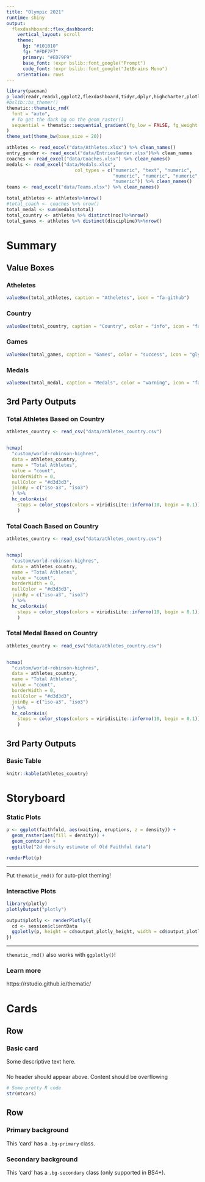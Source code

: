 ```yaml
---
title: "Olympic 2021"
runtime: shiny
output: 
  flexdashboard::flex_dashboard:
    vertical_layout: scroll
    theme: 
      bg: "#101010"
      fg: "#FDF7F7" 
      primary: "#ED79F9"
      base_font: !expr bslib::font_google("Prompt")
      code_font: !expr bslib::font_google("JetBrains Mono")
    orientation: rows
---
```



```r
library(pacman)
p_load(readr,readxl,ggplot2,flexdashboard,tidyr,dplyr,highcharter,plotly,janitor)
#bslib::bs_themer()
thematic::thematic_rmd(
  font = "auto",
  # To get the dark bg on the geom_raster()
  sequential = thematic::sequential_gradient(fg_low = FALSE, fg_weight = 0, bg_weight = 1)
)
theme_set(theme_bw(base_size = 20))
```

```r
athletes <- read_excel("data/Athletes.xlsx") %>% clean_names()
entry_gender <- read_excel("data/EntriesGender.xlsx")%>% clean_names
coaches <- read_excel("data/Coaches.xlsx") %>% clean_names()
medals <- read_excel("data/Medals.xlsx",
                         col_types = c("numeric", "text", "numeric", 
                                       "numeric", "numeric", "numeric", 
                                       "numeric")) %>% clean_names()
teams <- read_excel("data/Teams.xlsx") %>% clean_names()
```



```r
total_athletes <- athletes%>%nrow()
#total_coach <- coaches %>% nrow()
total_medal <- sum(medals$total)
total_country <- athletes %>% distinct(noc)%>%nrow()
total_games <- athletes %>% distinct(discipline)%>%nrow()
```

Summary
===================================== 


Value Boxes {data-width=200}
-------------------------------------

### Atheletes

```r
valueBox(total_athletes, caption = "Atheletes", icon = "fa-github")
```

### Country 

```r
valueBox(total_country, caption = "Country", color = "info", icon = "fa-twitter")
```

### Games

```r
valueBox(total_games, caption = "Games", color = "success", icon = "glyphicon-time")
```

### Medals

```r
valueBox(total_medal, caption = "Medals", color = "warning", icon = "fa-facebook")
```


3rd Party Outputs {.tabset data-height=700}
-------------------------------------


### Total Athletes Based on Country
    
```r
athletes_country <- read_csv("data/athletes_country.csv")


hcmap(
  "custom/world-robinson-highres", 
  data = athletes_country,
  name = "Total Athletes", 
  value = "count",
  borderWidth = 0,
  nullColor = "#d3d3d3",
  joinBy = c("iso-a3", "iso3")
  ) %>%
  hc_colorAxis(
    stops = color_stops(colors = viridisLite::inferno(10, begin = 0.1))
    ) 
```

### Total Coach Based on Country
    
```r
athletes_country <- read_csv("data/athletes_country.csv")


hcmap(
  "custom/world-robinson-highres", 
  data = athletes_country,
  name = "Total Athletes", 
  value = "count",
  borderWidth = 0,
  nullColor = "#d3d3d3",
  joinBy = c("iso-a3", "iso3")
  ) %>%
  hc_colorAxis(
    stops = color_stops(colors = viridisLite::inferno(10, begin = 0.1))
    ) 
```


### Total Medal Based on Country
    
```r
athletes_country <- read_csv("data/athletes_country.csv")


hcmap(
  "custom/world-robinson-highres", 
  data = athletes_country,
  name = "Total Athletes", 
  value = "count",
  borderWidth = 0,
  nullColor = "#d3d3d3",
  joinBy = c("iso-a3", "iso3")
  ) %>%
  hc_colorAxis(
    stops = color_stops(colors = viridisLite::inferno(10, begin = 0.1))
    ) 
```


3rd Party Outputs 
-------------------------------------

### Basic Table
    
```r
knitr::kable(athletes_country)
```



Storyboard {.storyboard}
=========================================

### Static Plots

```r
p <- ggplot(faithfuld, aes(waiting, eruptions, z = density)) + 
  geom_raster(aes(fill = density)) +
  geom_contour() +
  ggtitle("2d density estimate of Old Faithful data")

renderPlot(p)
```

*** 

Put `thematic_rmd()` for auto-plot theming!

### Interactive Plots

```r
library(plotly)
plotlyOutput("plotly")
```

```r
output$plotly <- renderPlotly({
  cd <- session$clientData
  ggplotly(p, height = cd$output_plotly_height, width = cd$output_plotly_width)
})
```

*** 

`thematic_rmd()` also works with `ggplotly()`!

### Learn more

https://rstudio.github.io/thematic/

Cards
=====================================     
   
Row {data-height=300}
-------------------------------------

### Basic card

Some descriptive text here.


### 

No header should appear above. Content should be overflowing

```r
# Some pretty R code
str(mtcars)
```




Row
-------------------------------------
   
### Primary background {.bg-primary}

This 'card' has a `.bg-primary` class.

### Secondary background {.bg-secondary}

This 'card' has a `.bg-secondary` class (only supported in BS4+).
